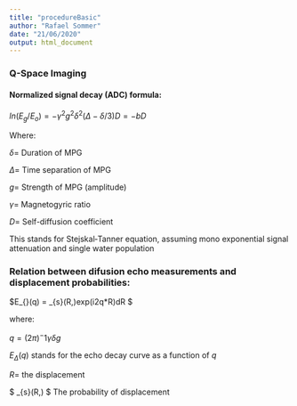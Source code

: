 ```yaml
---
title: "procedureBasic"
author: "Rafael Sommer"
date: "21/06/2020"
output: html_document
---
```


### Q-Space Imaging

#### Normalized signal decay (ADC) formula:

$ln(E_{g}/E_{o}) = -\gamma^2g^2\delta^2(\Delta-\delta/3)D = -bD$

Where:

$\delta =$ Duration of MPG

$\Delta =$ Time separation of MPG

$g =$ Strength of MPG (amplitude)

$\gamma =$ Magnetogyric ratio

$D =$ Self-diffusion coefficient 

This stands for Stejskal‐Tanner equation, assuming mono exponential signal attenuation and single water population

### Relation between difusion echo measurements and displacement probabilities:

$E_{\Delta}(q) = \int \overline{P}_{s}(R,\Delta)exp(i2\pi*q*R)dR $

where: 

$q = (2\pi)^-1\gamma\delta g$

$E_{\Delta}(q)$ stands for the echo decay curve as a function of $q$

$R =$ the displacement

$ \overline{P}_{s}(R,\Delta) $ The probability of displacement


